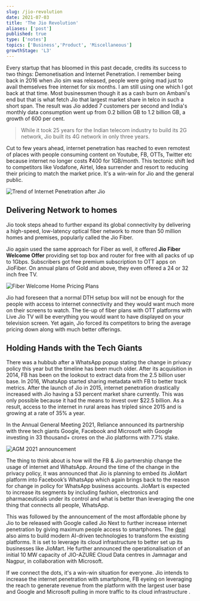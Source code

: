 ```yaml
---
slug: /jio-revolution
date: 2021-07-03
title: 'The Jio Revolution'
aliases: ['post']
published: true
type: ['notes']
topics: ['Business','Product', 'Miscellaneous']
growthStage: 'L3'
---
```



Every startup that has bloomed in this past decade, credits its success to two things: Demonetisation and Internet Penetration. I remember being back in 2016 when Jio sim was released, people were going mad just to avail themselves free internet for six months. I am still using one which I got back at that time. Most businessmen though it as a cash burn on Ambani's end but that is what fetch Jio that largest market share in telco in such a short span. The result was Jio added 7 customers per second and India's monthly data consumption went up from 0.2 billion GB to 1.2 billion GB, a growth of 600 per cent.

> While it took 25 years for the Indian telecom industry to build its 2G network, Jio built its 4G network in only three years.

Cut to few years ahead, internet penetration has reached to even remotest of places with people consuming content on Youtube, FB, OTTs, Twitter etc because internet no longer costs ₹400 for 1GB/month. This tectonic shift led to competitors like Vodafone, Airtel, Idea surrender and resort to reducing their pricing to match the market price. It's a win-win for Jio and the general public.

![Trend of Internet Penetration after Jio](./images/internet.png)

## Delivering Network to homes

Jio took steps ahead to further expand its global connectivity by delivering a high-speed, low-latency optical fiber network to more than 50 million homes and premises, popularly called the Jio Fiber.

Jio again used the same approach for Fiber as well, it offered **Jio Fiber Welcome Offer** providing  set top box and router for free with all packs of up to 1Gbps. Subscribers got free premium subscription to OTT apps on JioFiber. On annual plans of Gold and above, they even offered a 24 or 32 inch free TV.

![Fiber Welcome Home Pricing Plans](./images/fiber.png)

Jio had foreseen that a normal DTH setup box will not be enough for the people with access to internet connectivity and they would want much more on their screens to watch. The tie-up of fiber plans with OTT platforms with Live Jio TV will be everything you would want to have displayed on your television screen. Yet again, Jio forced its competitors to bring the average pricing down along with much better offerings.

## Holding Hands with the Tech Giants

There was a hubbub after a WhatsApp popup stating the change in privacy policy this year but the timeline has been much older. After its acquisition in 2014, FB has been on the lookout to extract data from the 2.5 billion user base. In 2016, WhatsApp started sharing metadata with FB to better track metrics. After the launch of Jio in 2015, internet penetration drastically increased with Jio having a 53 percent market share currently. This was only possible because it had the means to invest over $22.5 billion. As a result, access to the internet in rural areas has tripled since 2015 and is growing at a rate of 35% a year.

In the Annual General Meeting 2021, Reliance announced its partnership with three tech giants Google, Facebook and Microsoft with Google investing in 33 thousand+ crores on the Jio platforms with 7.7% stake.

![AGM 2021 announcement](./images/agm.png)

The thing to think about is how will the FB & Jio partnership change the usage of internet and WhatsApp. Around the time of the change in the privacy policy, it was announced that Jio is planning to embed its JioMart platform into Facebook’s WhatsApp which again brings back to the reason for change in policy for WhatsApp business accounts. JioMart is expected to increase its segments by including fashion, electronics and pharmaceuticals under its control and what is better than leveraging the one thing that connects all people, WhatsApp.

This was followed by the announcement of the most affordable phone by Jio to be released with Google called Jio Next to further increase internet penetration by giving maximum people access to smartphones. The [deal](https://economictimes.indiatimes.com/tech/information-tech/reliance-jio-deal-can-earn-google-cloud-1-billion-in-revenue/articleshow/84066600.cms) also aims to build modern AI-driven technologies to transform the existing platforms. It is set to leverage its cloud infrastructure to better set up its businesses like JioMart.  He further announced the operationalisation of an initial 10 MW capacity of JIO-AZURE Cloud Data centres in Jamnagar and Nagpur, in collaboration with Microsoft.

If we connect the dots, it's a win-win situation for everyone. Jio intends to increase the internet penetration with smartphone, FB eyeing on leveraging the reach to generate revenue from the platform with the largest user base and Google and Microsoft pulling in more traffic to its cloud infrastructure .